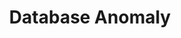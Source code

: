 ---
id: "db_mq_009"
questionType: "MULTIPLE_CHOICE"
title: "Database Anomaly"
description: "Insertion, update, and deletion anomalies are addressed through which process?"
difficulty: "HARD"
category: "Database"
options:
  - "Normalization"
  - "Denormalization"
  - "Indexing"
  - "Encryption"
correctAnswer: 0
---